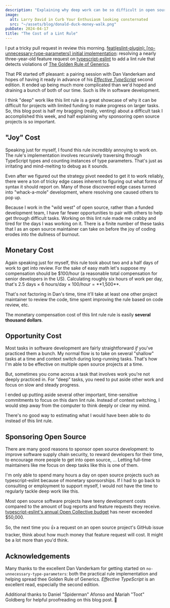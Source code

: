 ```yaml
---
description: "Explaining why deep work can be so difficult in open source."
image:
  alt: Larry David in Curb Your Enthusiasm looking consternated
  src: "~/assets/blog/donald-duck-money-walk.png"
pubDate: 2024-04-17
title: "The Cost of a Lint Rule"
---
```



I put a tricky pull request in review this morning.
[feat(eslint-plugin): [no-unnecessary-type-parameters] initial implementation](https://github.com/typescript-eslint/typescript-eslint/pull/8173): resolving a nearly three-year-old feature request on [typescript-eslint](https://typescript-eslint.io) to add a lint rule that detects violations of [The Golden Rule of Generics](https://effectivetypescript.com/2020/08/12/generics-golden-rule).

That PR started off pleasant: a pairing session with Dan Vanderkam and hopes of having it ready in advance of his _[Effective TypeScript](https://effectivetypescript.com)_ second edition.
It ended up being much more complicated than we'd hoped and draining a bunch of both of our time.
Such is life in software development.

I think "deep" work like this lint rule is a great showcase of why it can be difficult for projects with limited funding to make progress on larger tasks.
So, this blog post is half my bragging (really, venting) about a difficult task I accomplished this week, and half explaining why sponsoring open source projects is so important.

<LabeledVideo
	alt="Donald Duck happily walking and counting a stack of dollar bills"
	description="Seen: corporate entities counting profits not spent on open source development. 🥲"
	original="https://tenor.com/view/choaruiburey-vaguibu-gif-12324115614053945085"
	src={donaldDuckMoneyWalk}
/>

## "Joy" Cost

Speaking just for myself, I found this rule incredibly annoying to work on.
The rule's implementation involves recursively traversing through TypeScript types and counting instances of type parameters.
That's just as irritating and mind-melting to debug as it sounds.

Even after we figured out the strategy pivot needed to get it to work reliably, there were a ton of tricky edge cases inherent to figuring out what forms of syntax it should report on.
Many of those discovered edge cases turned into "whack-a-mole" development, where resolving one caused others to pop up.

Because I work in the "wild west" of open source, rather than a funded development team, I have far fewer opportunities to pair with others to help get through difficult tasks.
Working on this lint rule made me crabby and tired for the days I was working on it.
There is a finite number of these tasks that I as an open source maintainer can take on before the joy of coding erodes into the dullness of burnout.

## Monetary Cost

Again speaking just for myself, this rule took about two and a half days of work to get into review.
For the sake of easy math let's suppose my compensation should be $100/hour (a reasonable total compensation for senior developers in the US).
Calculating roughly six hours of work per day, that's 2.5 days &times; 6 hours/day &times; $100/hour = **$1,500**.

That's not factoring in Dan's time, time it'll take at least one other project maintainer to review the code, time spent improving the rule based on code review, etc.

The monetary compensation cost of this lint rule rule is easily **several thousand dollars**.

## Opportunity Cost

Most tasks in software development are fairly straightforward _if_ you've practiced them a bunch.
My normal flow is to take on several "shallow" tasks at a time and context switch during long-running tasks.
That's how I'm able to be effective on multiple open source projects at a time.

But, sometimes you come across a task that involves work you're not deeply practiced in.
For "deep" tasks, you need to put aside other work and focus on slow and steady progress.

I ended up putting aside several other important, time-sensitive commitments to focus on this darn lint rule.
Instead of context switching, I would step away from the computer to think deeply or clear my mind.

There's no good way to estimating what I would have been able to do instead of this lint rule.

## Sponsoring Open Source

There are many good reasons to sponsor open source development: to improve software supply chain security, to reward developers for their time, to encourage more people to get into open source, ...
Letting full-time maintainers like me focus on deep tasks like this is one of them.

I'm only able to spend many hours a day on open source projects such as typescript-eslint because of monetary sponsorships.
If I had to go back to consulting or employment to support myself, I would not have the time to regularly tackle deep work like this.

Most open source software projects have teeny development costs compared to the amount of bug reports and feature requests they receive.
[typescript-eslint's annual Open Collective budget](https://opencollective.com/typescript-eslint) has never exceeded $50,000.

So, the next time you 👍 a request on an open source project's GitHub issue tracker, think about how much money that feature request will cost.
It might be a lot more than you'd think.

<LabeledVideo
	alt="Donald Duck unfazed by money being pushed at him by another duck"
	description="Increasing the money sent to open source projects won't solve all of our industry's issues, but it's certainly a start."
	original="https://giphy.com/gifs/money-donald-duck-109qivmw8Q6K52"
	src={donaldDuckMoneyPush}
/>

## Acknowledgements

Many thanks to the excellent Dan Vanderkam for getting started on `no-unnecessary-type-parameters`: both the practical rule implementation and helping spread thee Golden Rule of Generics.
_Effective TypeScript_ is an excellent read, especially the second edition.

Additional thanks to Daniel "Spiderman" Afonso and Mariah "Toot" Goldberg for helpful proofreading on this blog post. 💖
